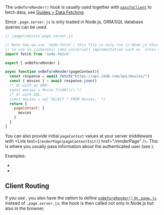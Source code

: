 
The `onBeforeRender()` hook is usually used together with [`passToClient`](/passToClient) to fetch data, see [Guides > Data Fetching](/data-fetching).

Since `.page.server.js` is only loaded in Node.js, ORM/SQL database queries can be used.

```js
// /pages/movies.page.server.js

// Note how we use `node-fetch`; this file is only run in Node.js thus we don't need
// to use an isomorphic (aka universal) implementation such as `cross-fetch`.
import fetch from 'node-fetch'

export { onBeforeRender }

async function onBeforeRender(pageContext){
  const response = await fetch("https://api.imdb.com/api/movies/")
  const { movies } = await response.json()
  /* Or with an ORM:
  const movies = Movie.findAll() */
  /* Or with SQL:
  const movies = sql`SELECT * FROM movies;` */
  return {
    pageContext: {
      movies
    }
  }
}
```

You can also provide initial `pageContext` values at your server middleware with <Link text={<code>renderPage(pageContextInit)</code>} href="/renderPage" />.
This is where you usually pass information about the authenticated user
(see <Link href="/auth" />).

Examples:
- <Link href='/examples/react-full/pages/star-wars/index/index.page.server.ts' />
- <Link href='/examples/vue-full/pages/star-wars/index/index.page.server.ts' />

## Client Routing

If you use <Link href="/clientRouting" noBreadcrumb />,
you also have the option to define [`onBeforeRender()` in `.page.js`](/onBeforeRender-isomorphic) instead of `.page.server.js`;
the hook is then called not only in Node.js but also in the browser.
